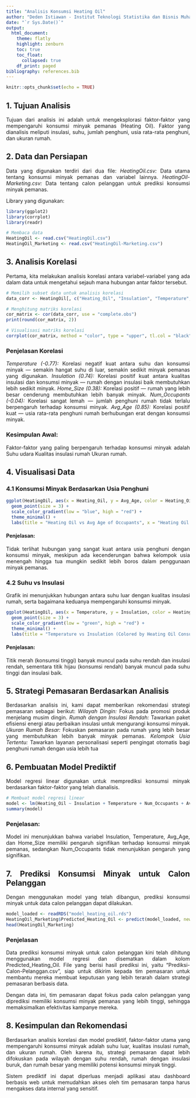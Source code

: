 ```yaml
---
title: "Analisis Konsumsi Heating Oil"
author: "Deden Istiawan - Institut Teknologi Statistika dan Bisnis Muhammadiyah"
date: "`r Sys.Date()`"
output: 
  html_document:
    theme: flatly
    highlight: zenburn
    toc: true
    toc_float:
      collapsed: true
    df_print: paged
bibliography: references.bib
---
```


```{=html}
<style>
body{
text-align: justify}
</style>
```
```r
knitr::opts_chunk$set(echo = TRUE)
```

## 1. Tujuan Analisis
Tujuan dari analisis ini adalah untuk mengeksplorasi faktor-faktor yang mempengaruhi konsumsi minyak pemanas (Heating Oil). Faktor yang dianalisis meliputi insulasi, suhu, jumlah penghuni, usia rata-rata penghuni, dan ukuran rumah.

## 2. Data dan Persiapan
Data yang digunakan terdiri dari dua file:
*HeatingOil.csv:* Data utama tentang konsumsi minyak pemanas dan variabel lainnya.
*HeatingOil-Marketing.csv:* Data tentang calon pelanggan untuk prediksi konsumsi minyak pemanas.

Library yang digunakan:

```r
library(ggplot2)
library(corrplot)
library(readr)

# Membaca data
HeatingOil <- read.csv("HeatingOil.csv")
HeatingOil_Marketing <- read.csv("HeatingOil-Marketing.csv")

```

## 3. Analisis Korelasi
Pertama, kita melakukan analisis korelasi antara variabel-variabel yang ada dalam data untuk mengetahui sejauh mana hubungan antar faktor tersebut.

```r
# Memilih subset data untuk analisis korelasi
data_corr <- HeatingOil[, c("Heating_Oil", "Insulation", "Temperature", "Num_Occupants", "Avg_Age", "Home_Size")]

# Menghitung matriks korelasi
cor_matrix <- cor(data_corr, use = "complete.obs")
print(round(cor_matrix, 2))

# Visualisasi matriks korelasi
corrplot(cor_matrix, method = "color", type = "upper", tl.col = "black", tl.cex = 0.8)

```
### Penjelasan Korelasi
*Temperature (-0.77):* Korelasi negatif kuat antara suhu dan konsumsi minyak — semakin hangat suhu di luar, semakin sedikit minyak pemanas yang digunakan.
*Insulation (0.74):* Korelasi positif kuat antara kualitas insulasi dan konsumsi minyak — rumah dengan insulasi baik membutuhkan lebih sedikit minyak.
*Home_Size (0.38):* Korelasi positif — rumah yang lebih besar cenderung membutuhkan lebih banyak minyak.
*Num_Occupants (-0.04):* Korelasi sangat lemah — jumlah penghuni rumah tidak terlalu berpengaruh terhadap konsumsi minyak.
*Avg_Age (0.85):* Korelasi positif kuat — usia rata-rata penghuni rumah berhubungan erat dengan konsumsi minyak.

### Kesimpulan Awal:
Faktor-faktor yang paling berpengaruh terhadap konsumsi minyak adalah 
Suhu udara
Kualitas insulasi rumah
Ukuran rumah.

## 4. Visualisasi Data
### 4.1 Konsumsi Minyak Berdasarkan Usia Penghuni 
```r
ggplot(HeatingOil, aes(x = Heating_Oil, y = Avg_Age, color = Heating_Oil)) +
  geom_point(size = 3) +
  scale_color_gradient(low = "blue", high = "red") +
  theme_minimal() +
  labs(title = "Heating Oil vs Avg Age of Occupants", x = "Heating Oil Consumption", y = "Average Age")
```

#### Penjelasan:
Tidak terlihat hubungan yang sangat kuat antara usia penghuni dengan konsumsi minyak, meskipun ada kecenderungan bahwa kelompok usia menengah hingga tua mungkin sedikit lebih boros dalam penggunaan minyak pemanas.

### 4.2 Suhu vs Insulasi
Grafik ini menunjukkan hubungan antara suhu luar dengan kualitas insulasi rumah, serta bagaimana keduanya mempengaruhi konsumsi minyak.

```r
ggplot(HeatingOil, aes(x = Temperature, y = Insulation, color = Heating_Oil)) +
  geom_point(size = 3) +
  scale_color_gradient(low = "green", high = "red") +
  theme_minimal() +
  labs(title = "Temperature vs Insulation (Colored by Heating Oil Consumption)", x = "Average Outdoor Temperature (F)", y = "Insulation Score")

```

#### Penjelasan:
Titik merah (konsumsi tinggi) banyak muncul pada suhu rendah dan insulasi rendah, sementara titik hijau (konsumsi rendah) banyak muncul pada suhu tinggi dan insulasi baik.

## 5. Strategi Pemasaran Berdasarkan Analisis 
Berdasarkan analisis ini, kami dapat memberikan rekomendasi strategi pemasaran sebagai berikut:
*Wilayah Dingin:* Fokus pada promosi produk menjelang musim dingin.
*Rumah dengan Insulasi Rendah:* Tawarkan paket efisiensi energi atau perbaikan insulasi untuk mengurangi konsumsi minyak.
*Ukuran Rumah Besar:* Fokuskan pemasaran pada rumah yang lebih besar yang membutuhkan lebih banyak minyak pemanas.
*Kelompok Usia Tertentu:* Tawarkan layanan personalisasi seperti pengingat otomatis bagi penghuni rumah dengan usia lebih tua

## 6. Pembuatan Model Prediktif
Model regresi linear digunakan untuk memprediksi konsumsi minyak berdasarkan faktor-faktor yang telah dianalisis.
```r
# Membuat model regresi linear
model <- lm(Heating_Oil ~ Insulation + Temperature + Num_Occupants + Avg_Age + Home_Size, data = HeatingOil)
summary(model)
```

### Penjelasan:
Model ini menunjukkan bahwa variabel Insulation, Temperature, Avg_Age, dan Home_Size memiliki pengaruh signifikan terhadap konsumsi minyak pemanas, sedangkan Num_Occupants tidak menunjukkan pengaruh yang signifikan.

## 7. Prediksi Konsumsi Minyak untuk Calon Pelanggan
Dengan menggunakan model yang telah dibangun, prediksi konsumsi minyak untuk data calon pelanggan dapat dilakukan.

```r
model_loaded <- readRDS("model_heating_oil.rds")
HeatingOil_Marketing$Predicted_Heating_Oil <- predict(model_loaded, newdata = HeatingOil_Marketing)
head(HeatingOil_Marketing)
```

### Penjelasan
Data prediksi konsumsi minyak untuk calon pelanggan kini telah dihitung menggunakan model regresi dan disematkan dalam kolom Predicted_Heating_Oil. File yang berisi hasil prediksi ini, yaitu "Prediksi-Calon-Pelanggan.csv", siap untuk dikirim kepada tim pemasaran untuk membantu mereka membuat keputusan yang lebih terarah dalam strategi pemasaran berbasis data.

Dengan data ini, tim pemasaran dapat fokus pada calon pelanggan yang diprediksi memiliki konsumsi minyak pemanas yang lebih tinggi, sehingga memaksimalkan efektivitas kampanye mereka.

## 8. Kesimpulan dan Rekomendasi
Berdasarkan analisis korelasi dan model prediktif, faktor-faktor utama yang mempengaruhi konsumsi minyak adalah suhu luar, kualitas insulasi rumah, dan ukuran rumah. Oleh karena itu, strategi pemasaran dapat lebih difokuskan pada wilayah dengan suhu rendah, rumah dengan insulasi buruk, dan rumah besar yang memiliki potensi konsumsi minyak tinggi.

Sistem prediktif ini dapat diperluas menjadi aplikasi atau dashboard berbasis web untuk memudahkan akses oleh tim pemasaran tanpa harus mengakses data internal yang sensitif.







